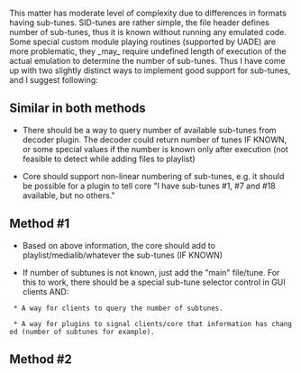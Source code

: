 This matter has moderate level of complexity due to differences in formats having sub-tunes. SID-tunes are rather simple, the file header defines number of sub-tunes, thus it is known without running any emulated code. Some special custom module playing routines (supported by UADE) are more problematic, they _may_ require undefined length of execution of the actual emulation to determine the number of sub-tunes. Thus I have come up with two slightly distinct ways to implement good support for sub-tunes, and I suggest following:

== Similar in both methods ==

* There should be a way to query number of available sub-tunes from decoder plugin. The decoder could return number of tunes IF KNOWN, or some special values if the number is known only after execution (not feasible to detect while adding files to playlist)

* Core should support non-linear numbering of sub-tunes, e.g. it should be possible for a plugin to tell core "I have sub-tunes #1, #7 and #18 available, but no others."

== Method #1 ==

* Based on above information, the core should add to playlist/medialib/whatever the sub-tunes (IF KNOWN)

* If number of subtunes is not known, just add the "main" file/tune. For this to work, there should be a special sub-tune selector control in GUI clients AND:

  * A way for clients to query the number of subtunes.

  * A way for plugins to signal clients/core that information has changed (number of subtunes for example).


== Method #2 ==